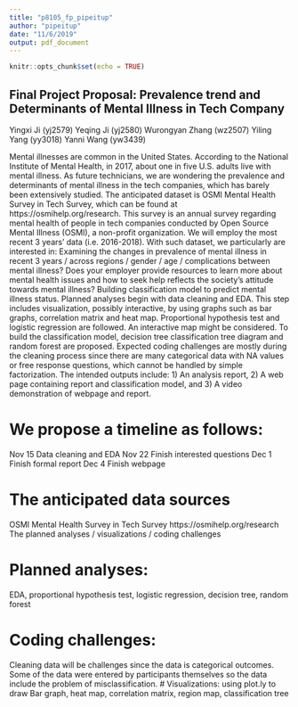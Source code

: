 ```yaml
---
title: "p8105_fp_pipeitup"
author: "pipeitup"
date: "11/6/2019"
output: pdf_document
---
```


```r
knitr::opts_chunk$set(echo = TRUE)
```


## Final Project Proposal: Prevalence trend and Determinants of Mental Illness in Tech Company 

Yingxi Ji (yj2579) Yeqing Ji (yj2580)  Wurongyan Zhang (wz2507)
Yiling Yang  (yy3018) Yanni Wang (yw3439) 
 
Mental illnesses are common in the United States. According to the National Institute of Mental Health,  in 2017, about one in five U.S. adults live with mental illness. As future technicians, we are wondering the prevalence and determinants of mental illness in the tech companies, which has barely been extensively studied. The anticipated dataset is OSMI Mental Health Survey in Tech Survey, which can be found at https://osmihelp.org/research. This survey is an annual survey regarding mental health of people in tech companies conducted by Open Source Mental Illness (OSMI),  a non-profit organization. We will employ the most recent 3 years’ data (i.e. 2016-2018).  With such dataset, we particularly are interested in:
Examining the changes in prevalence of mental illness in recent 3 years / across regions / gender / age / complications between mental illness?
Does your employer provide resources to learn more about mental health issues and how to seek help reflects the society’s attitude towards mental illness?
Building classification model to predict mental illness status.
Planned analyses begin with data cleaning and EDA. This step includes visualization, possibly interactive, by using graphs such as bar graphs, correlation matrix and heat map. Proportional hypothesis test and logistic regression are followed. An interactive map might be considered. To build the classification model, decision tree classification tree diagram and random forest are proposed. Expected coding challenges are mostly during the cleaning process since there are many categorical data with NA values or free response questions, which cannot be handled by simple factorization. The intended outputs include: 1) An analysis report, 2) A web page containing report and classification model, and 3) A video demonstration of webpage and report. 
 
# We propose a timeline as follows:
Nov 15 Data cleaning and EDA
Nov 22 Finish interested questions
Dec 1 Finish formal report
Dec 4 Finish webpage
 
# The anticipated data sources
OSMI Mental Health Survey in Tech Survey
https://osmihelp.org/research
The planned analyses / visualizations / coding challenges

# Planned analyses: 
EDA, proportional hypothesis test, logistic regression, decision tree, random forest

# Coding challenges:
Cleaning data will be challenges since the data is categorical outcomes.
Some of the data were entered by participants themselves so the data include the problem of misclassification.
# Visualizations: 
using plot.ly to draw Bar graph, heat map, correlation matrix, region map, classification tree


 
 

